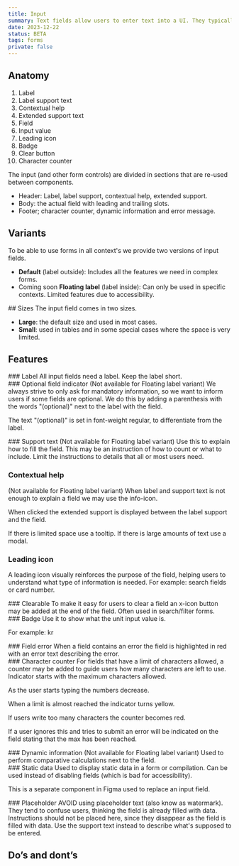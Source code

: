 ```yaml
---
title: Input
summary: Text fields allow users to enter text into a UI. They typically appear in forms and dialogs.
date: 2023-12-22
status: BETA
tags: forms
private: false
---
```


## Anatomy  
<Figma node="1:16708" caption="Anatomy of Input field" />

1. Label
2. Label support text
3. Contextual help
4. Extended support text
5. Field
6. Input value
7. Leading icon
8. Badge
9. Clear button
10. Character counter


The input (and other form controls) are divided in sections that are re-used between components. 
- Header: Label, label support, contextual help, extended support.
- Body: the actual field with leading and trailing slots.
- Footer; character counter, dynamic information and error message.


## Variants

To be able to use forms in all context's we provide two versions of input fields.
- **Default** (label outside): Includes all the features we need in complex forms.
- <Badge variant="notice">Coming soon</Badge> **Floating label** (label inside): Can only be used in specific contexts. Limited features due to accessibility.

<Grid columns="2">
    <Figma node="1:16764" caption="Default" />
    <Figma node="1:16767" caption="Floating label" />
</Grid>


<GdsDivider size="4xl" opacity="0.2" />

<Grid columns="2">
<div>
## Sizes
The input field comes in two sizes.

- **Large**: the default size and used in most cases.
- **Small**: used in tables and in some special cases where the space is very limited.

</div>
<Figma node="1:16772" caption="Large and Small input field" />
</Grid>

<GdsDivider size="4xl" opacity="0.2" />

## Features

<Grid columns="2">
<div>
### Label
All input fields need a label. Keep the label short. 
</div>
<Figma node="1:16779" caption="Large input field with just a label." />
</Grid>

<Grid columns="2">
<div>
### Optional field indicator
(Not available for Floating label variant)
We always strive to only ask for mandatory information, so we want to inform users if some fields are optional. We do this by adding a parenthesis with the words "(optional)" next to the label with the field.

The text "(optional)" is set in font-weight regular, to differentiate from the label.
</div>
<Figma node="1:16785" caption="Use '(optional)' to mark optional fields." />
</Grid>

<Grid columns="2">
<div>
### Support text
(Not available for Floating label variant)
Use this to explain how to fill the field. This may be an instruction of how to 
count or what to include. Limit the instructions to details that all or most users need.
</div>
<Figma node="1:16790" caption="" />
</Grid>

### Contextual help
(Not available for Floating label variant)
When  label and support text is not enough to explain a field we may use the info-icon. 

When clicked the extended support is displayed between the label support and the field.

If there is limited space use a tooltip. 
If there is large amounts of text use a modal.

<Grid columns="2">
<Figma node="1:16795" caption="Info icon button to reach help." />
<Figma node="1:16797" caption="Extended support visible" />
</Grid>

### Leading icon
A leading icon visually reinforces the purpose of the field, helping users  to understand what type of information is needed. 
For example: search fields or card number.

<Grid columns="2">
<Figma node="1:16802" caption="Leading icon to indicate it's a search field." />
<Figma node="1:16804" caption="Leading icon to indicate a card number." />
</Grid>

<Grid columns="2">
<div>
### Clearable
To make it easy for users to clear a field an x-icon button may be added at the end of the field. 
Often used in search/filter forms.
</div>
<Figma node="1:16808" caption="Makes it easy to clear a search filter." />
</Grid>

<Grid columns="2">
<div>
### Badge
Use it to show what the unit input value is.

For example: kr
</div>
<Figma node="1:16813" caption="Badge used to display the currency EUR." />
</Grid>

<Grid columns="2">
<div>
### Field error
When a field contains an error the field is highlighted in red with an error text describing the error.
</div>
<Figma node="1:16818" caption="Input field containing an error." />
</Grid>

<Grid columns="2">
<div>
### Character counter
For fields that have a limit of characters allowed, a counter may be added to guide users how many characters are left to use. Indicator starts with the maximum characters allowed. 

As the user starts typing the numbers decrease. 

When a limit is almost reached the indicator turns yellow. 

If users write too many characters the counter becomes red. 

If a user ignores this and tries to submit an error will be indicated on the field stating that the max has been reached.
</div>
<Figma node="1:16823" caption="Input field with counter" />
</Grid>

<Grid columns="2">
<div>
### Dynamic information
(Not available for Floating label variant)
Used to perform comparative calculations next to the field.
</div>
<Figma node="1:16827" caption="Dynamic information displayed under the input field." />
</Grid>

<Grid columns="2">
<div>
### Static data
Used to display static data in a form or compilation.
Can be used instead of disabling fields (which is bad for accessibility).

This is a separate component in Figma used to replace an input field.
</div>
<Figma node="1:16832" caption="Example usage of Static data." />
</Grid>

<Grid columns="2">
<div>
### Placeholder
AVOID using placeholder text (also know as watermark). They tend to confuse users, thinking the field is already filled with data. Instructions should not be placed here, since they disappear as the field is filled with data. Use the support text instead to describe what's supposed to be entered.

</div>
<Dont caption="Don't use placeholders."><Figma node="1:16837" /></Dont> 
</Grid>

## Do’s and dont’s

<Grid columns="2">
    <Do caption="Do use '(optional)' to mark optional fields">
        <Figma node="647-6126" />
    </Do>
    <Dont caption="Don't use asterix to indicate mandatory fields.">
        <Figma node="647-6129" />
    </Dont>
</Grid>
